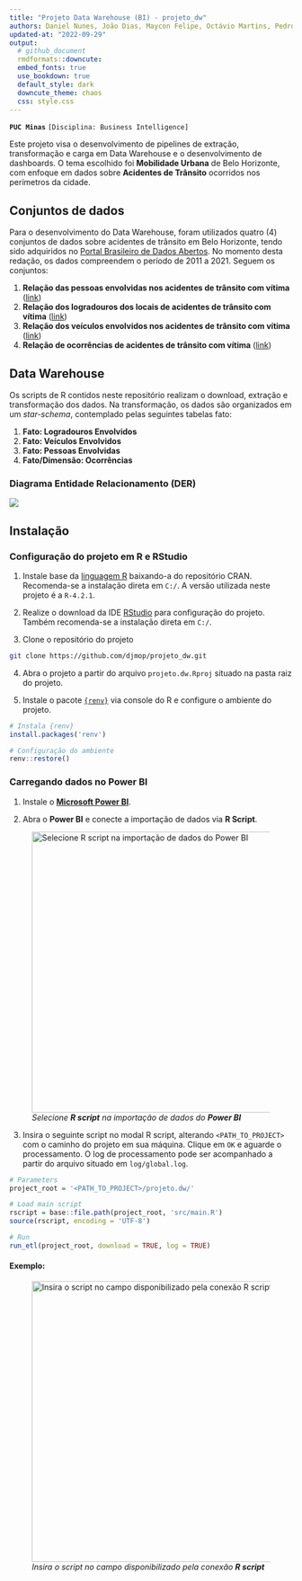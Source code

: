 ```yaml
---
title: "Projeto Data Warehouse (BI) - projeto_dw"
authors: Daniel Nunes, João Dias, Maycon Felipe, Octávio Martins, Pedro Damasceno
updated-at: "2022-09-29"
output:
  # github_document
  rmdformats::downcute:
  embed_fonts: true
  use_bookdown: true
  default_style: dark
  downcute_theme: chaos
  css: style.css
---
```


**`PUC Minas`** `[Disciplina: Business Intelligence]`

Este projeto visa o desenvolvimento de pipelines de extração, transformação e carga em Data Warehouse e o desenvolvimento de dashboards. O tema escolhido foi **Mobilidade Urbana** de Belo Horizonte, com enfoque em dados sobre **Acidentes de Trânsito** ocorridos nos perímetros da cidade.

## Conjuntos de dados

Para o desenvolvimento do Data Warehouse, foram utilizados quatro (4) conjuntos de dados sobre acidentes de trânsito em Belo Horizonte, tendo sido adquiridos no [Portal Brasileiro de Dados Abertos](https://dados.gov.br/). No momento desta redação, os dados compreendem o período de 2011 a 2021. Seguem os conjuntos:

1.  **Relação das pessoas envolvidas nos acidentes de trânsito com vítima** ([link](https://dados.gov.br/dataset/relacao-das-pessoas-envolvidas-nos-acidentes-de-transito-com-vitima))
2.  **Relação dos logradouros dos locais de acidentes de trânsito com vítima** ([link](https://dados.gov.br/dataset/relacao-dos-logradouros-dos-locais-de-acidentes-de-transito-com-vitima))
3.  **Relação dos veículos envolvidos nos acidentes de trânsito com vítima** ([link](https://dados.gov.br/dataset/relacao-dos-veiculos-envolvidos-nos-acidentes-de-transito-com-vitima))
4.  **Relação de ocorrências de acidentes de trânsito com vítima** ([link](https://dados.gov.br/dataset/relacao-de-ocorrencias-de-acidentes-de-transito-com-vitima))

## Data Warehouse

Os scripts de R contidos neste repositório realizam o download, extração e transformação dos dados. Na transformação, os dados são organizados em um *star-schema*, contemplado pelas seguintes tabelas fato:

1.  **Fato: Logradouros Envolvidos**
2.  **Fato: Veículos Envolvidos**
3.  **Fato: Pessoas Envolvidas**
4.  **Fato/Dimensão: Ocorrências**

### Diagrama Entidade Relacionamento (DER)

![](info/images/projeto_der.png)

## Instalação

### Configuração do projeto em R e RStudio

1.  Instale base da [linguagem R](https://cran.r-project.org/bin/windows/base/) baixando-a do repositório CRAN. Recomenda-se a instalação direta em `C:/`. A versão utilizada neste projeto é a `R-4.2.1`.

2.  Realize o download da IDE [RStudio](https://www.rstudio.com/products/rstudio/download/#download) para configuração do projeto. Também recomenda-se a instalação direta em `C:/`.

3.  Clone o repositório do projeto

```bash
git clone https://github.com/djmop/projeto_dw.git
```

4.  Abra o projeto a partir do arquivo `projeto.dw.Rproj` situado na pasta raiz do projeto.

5.  Instale o pacote [`{renv}`](https://rstudio.github.io/renv/articles/renv.html) via console do R e configure o ambiente do projeto.

```r
# Instala {renv}
install.packages('renv')

# Configuração do ambiente
renv::restore()
```

### Carregando dados no Power BI

1.  Instale o [**Microsoft Power BI**](https://powerbi.microsoft.com/pt-br/desktop/).

2.  Abra o **Power BI** e conecte a importação de dados via **R Script**.

![*Selecione **R script** na importação de dados do **Power BI***](info/images/conexao_rscript.png){width="500"}

3.  Insira o seguinte script no modal R script, alterando `<PATH_TO_PROJECT>` com o caminho do projeto em sua máquina. Clique em `OK` e aguarde o processamento. O log de processamento pode ser acompanhado a partir do arquivo situado em `log/global.log`.

```r
# Parameters
project_root = '<PATH_TO_PROJECT>/projeto.dw/'

# Load main script
rscript = base::file.path(project_root, 'src/main.R')
source(rscript, encoding = 'UTF-8')

# Run
run_etl(project_root, download = TRUE, log = TRUE)

```

#### Exemplo:

![*Insira o script no campo disponibilizado pela conexão **R script***](info/images/import.png){width="500"}
